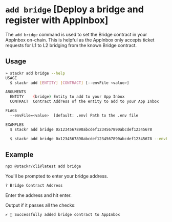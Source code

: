 # `add bridge` [Deploy a bridge and register with AppInbox]

The `add bridge` command is used to set the Bridge contract in your AppInbox on-chain. This is helpful as the AppInbox only accepts ticket requests for L1 to L2 bridging from the known Bridge contract. 

## Usage

```bash
» stackr add bridge --help                                                                                                                             
USAGE
  $ stackr add [ENTITY] [CONTRACT] [--envFile <value>]

ARGUMENTS
  ENTITY    (bridge) Entity to add to your App Inbox
  CONTRACT  Contract Address of the entity to add to your App Inbox

FLAGS
  --envFile=<value>  [default: .env] Path to the .env file

EXAMPLES
  $ stackr add bridge 0x1234567890abcdef1234567890abcdef12345678

  $ stackr add bridge 0x1234567890abcdef1234567890abcdef12345678 --envFile=<relative path to file>
```

## Example

```bash
npx @stackr/cli@latest add bridge
```

You'll be prompted to enter your bridge address.

```bash [terminal]
? Bridge Contract Address
```
Enter the address and hit enter. 

Output if it passes all the checks:

```bash [terminal]
✔ 🌉 Successfully added bridge contract to AppInbox
```
